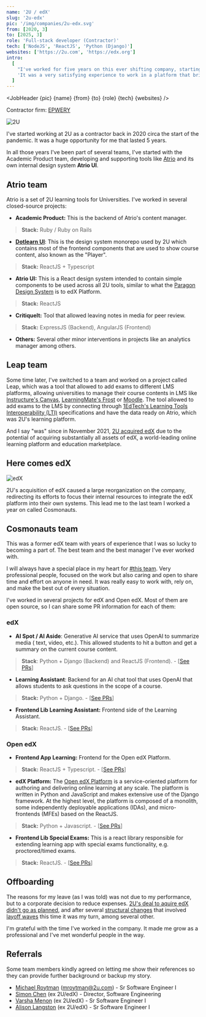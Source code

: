 ```yaml
---
name: '2U / edX'
slug: '2u-edx'
pic: '/img/companies/2u-edx.svg'
from: [2020, 3]
to: [2025, 3]
role: 'Full-stack developer (Contractor)'
tech: ['NodeJS', 'ReactJS', 'Python (Django)']
websites: ['https://2u.com', 'https://edx.org']
intro:
  [
    "I've worked for five years on this ever shifting company, starting with 2U's own platform and later shifted to edX Platform when the company acquired edX.",
    'It was a very satisfying experience to work in a platform that brings open free knowledge to everyone, and it was an enriching experience as a developer as well.',
  ]
---
```


<script context="module">
  '$lib/components'; export {JobHeader};
</script>

<JobHeader {pic} {name} {from} {to} {role} {tech} {websites} />

Contractor firm: [EPWERY](https://epwery.com/)

<MacFrame shadowBottom>
  <img src="/img/jobs/2u-screenshot.webp" alt="2U" />
</MacFrame>

I've started working at 2U as a contractor back in 2020 circa the start of the pandemic. It was a huge opportunity for me that lasted 5 years.

In all those years I've been part of several teams, I've started with the Academic Product team, developing and supporting tools like [Atrio](https://sites.google.com/2u.com/2ufacultyengagementdevelopment/atrio-resources) and its own internal design system **Atrio UI**.

## Atrio team

Atrio is a set of 2U learning tools for Universities. I've worked in several closed-source projects:

- **Academic Product:** This is the backend of Atrio's content manager.

> **Stack:** Ruby / Ruby on Rails

- [**Dotlearn UI**](https://2uinc.github.io/dotlearn-ui): This is the design system monorepo used by 2U which contains most of the frontend components that are used to show course content, also known as the "Player".

> **Stack:** ReactJS + Typescript

- **Atrio UI:** This is a React design system intended to contain simple components to be used across all 2U tools, similar to what the [Paragon Design System](https://paragon-openedx.netlify.app/) is to edX Platform.

> **Stack:** ReactJS

- **CritiqueIt:** Tool that allowed leaving notes in media for peer review.

> **Stack:** ExpressJS (Backend), AngularJS (Frontend)

- **Others:** Several other minor interventions in projects like an analytics manager among others.

## Leap team

Some time later, I've switched to a team and worked on a project called Leap, which was a tool that allowed to add exams to different LMS platforms, allowing universities to manage their course contents in LMS like [Instructure's Canvas](https://www.instructure.com/), [LearningMate's Frost](https://learningmate.com/frost-cms/) or [Moodle](https://moodle.org/). The tool allowed to add exams to the LMS by connecting through [1EdTech's Learning Tools Interoperability (LTI)](https://www.imsglobal.org/spec/lti/v1p3) specifications and have the data ready on Atrio, which was 2U's learning platform.

And I say "was" since in November 2021, [2U acquired edX](https://2u.com/newsroom/2u-inc-and-edx-complete-industry-redefining-combination/) due to the potential of acquiring substantially all assets of edX, a world-leading online learning platform and education marketplace.

## Here comes edX

<MacFrame shadowBottom>
  <img src="/img/jobs/edx-screenshot.webp" alt="edX" />
</MacFrame>

2U's acquisition of edX caused a large reorganization on the company, redirecting its efforts to focus their internal resources to integrate the edX platform into their own systems. This lead me to the last team I worked a year on called Cosmonauts.

## Cosmonauts team

This was a former edX team with years of experience that I was so lucky to becoming a part of. The best team and the best manager I've ever worked with.

I will always have a special place in my heart for [#this team](#referrals). Very professional people, focused on the work but also caring and open to share time and effort on anyone in need. It was really easy to work with, rely on, and make the best out of every situation.

I've worked in several projects for edX and Open edX. Most of them are open source, so I can share some PR information for each of them:

### edX

- **AI Spot / AI Aside**: Generative AI service that uses OpenAI to summarize media ( text, video, etc.). This allowed students to hit a button and get a summary on the current course content.

> **Stack**: Python + Django (Backend) and ReactJS (Frontend). - [[See PRs](https://github.com/edx/ai-aside/pulls?q=is%3Apr+author%3Arijuma)]

- **Learning Assistant**: Backend for an AI chat tool that uses OpenAI that allows students to ask questions in the scope of a course.

> **Stack:** Python + Django. - [[See PRs](https://github.com/edx/learning-assistant/pulls?q=is%3Apr+author%3Arijuma)]

- **Frontend Lib Learning Assistant:** Frontend side of the Learning Assistant.

> **Stack:** ReactJS. - [[See PRs](https://github.com/edx/frontend-lib-learning-assistant/pulls?q=is%3Apr+author%3Arijuma)]

### Open edX

- **Frontend App Learning:** Frontend for the Open edX Platform.

> **Stack:** ReactJS + Typescript. - [[See PRs](https://github.com/openedx/frontend-app-learning/pulls?q=is%3Apr+author%3Arijuma)]

- **edX Platform:** The [Open edX Platform](https://openedx.org/) is a service-oriented platform for authoring and delivering online learning at any scale. The platform is written in Python and JavaScript and makes extensive use of the Django framework. At the highest level, the platform is composed of a monolith, some independently deployable applications (IDAs), and micro-frontends (MFEs) based on the ReactJS.

> **Stack:** Python + Javascript. - [[See PRs](https://github.com/openedx/edx-platform/pulls?q=is%3Apr+author%3Arijuma)]

- **Frontend Lib Special Exams:** This is a react library responsible for extending learning app with special exams functionality, e.g. proctored/timed exams.

> **Stack:** ReactJS. - [[See PRs](https://github.com/openedx/frontend-lib-special-exams/pulls?q=is%3Apr+author%3Arijuma)]

## Offboarding

The reasons for my leave (as I was told) was not due to my performance, but to a corporate decision to reduce expenses. [2U's deal to aquire edX didn't go as planned](https://www.insidehighered.com/news/tech-innovation/2024/03/01/three-years-later-has-800m-edx-deal-lost-its-luster), and after several [structural changes](https://2u.com/newsroom/organizational-changes-2u/) that involved [layoff waves](https://www.classcentral.com/report/2u-axes-trilogy-bootcamps-layoffs/) this time it was my turn, among several other.

I'm grateful with the time I've worked in the company. It made me grow as a professional and I've met wonderful people in the way.

## Referrals

Some team members kindly agreed on letting me show their references so they can provide further background or backup my story.

- [Michael Roytman](https://www.linkedin.com/in/michaelroytman) ([mroytman@2u.com](mailto:mroytman@2u.com)) - Sr Software Engineer I
- [Simon Chen](https://www.linkedin.com/in/simon-chen-93060111) (ex 2U/edX) - Director, Software Engineering
- [Varsha Menon](https://www.linkedin.com/in/varshamenon1) (ex 2U/edX) - Sr Software Engineer I
- [Alison Langston](https://www.linkedin.com/in/a-langston/) (ex 2U/edX) - Sr Software Engineer I

